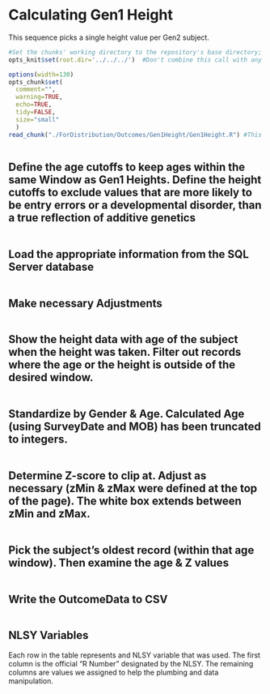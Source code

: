 # Calculating Gen1 Height
This sequence picks a single height value per Gen2 subject.

```r
#Set the chunks' working directory to the repository's base directory; this assumes the report is nested inside of two directories.
opts_knit$set(root.dir='../../../')  #Don't combine this call with any other chunk -espeically one that uses file paths.
```

```r
options(width=130)
opts_chunk$set(
  comment="", 
  warning=TRUE, 
  echo=TRUE, 
  tidy=FALSE, 
  size="small"
  )
read_chunk("./ForDistribution/Outcomes/Gen1Height/Gen1Height.R") #This allows knitr to call chunks tagged in the underlying .R file.
```


```r
```
## Define the age cutoffs to keep ages within the same Window as Gen1 Heights.  Define the height cutoffs to exclude values that are more likely to be entry errors or a developmental disorder, than a true reflection of additive genetics
```r
```

## Load the appropriate information from the SQL Server database
```r
```

## Make necessary Adjustments
```r
```

## Show the height data with age of the subject when the height was taken.  Filter out records where the age or the height is outside of the desired window.
```r
```
## Standardize by Gender & Age.  Calculated Age (using SurveyDate and MOB) has been truncated to integers.  
```r
```

## Determine Z-score to clip at.  Adjust as necessary (zMin & zMax were defined at the top of the page).  The white box extends between zMin and zMax.
```r
```

## Pick the subject's oldest record (within that age window).  Then examine the age & Z values
```r
```

## Write the OutcomeData to CSV
```r
```

## NLSY Variables
Each row in the table represents and NLSY variable that was used.  The first column is the official "R Number" designated by the NLSY.  The remaining columns are values we assigned to help the plumbing and data manipulation.
```r
```